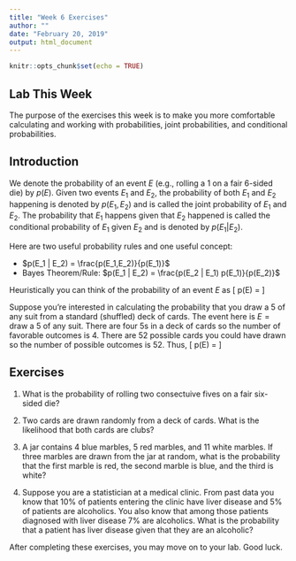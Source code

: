 ---
title: "Week 6 Exercises"
author: ""
date: "February 20, 2019"
output: html_document
---

```{r setup, include=FALSE}
knitr::opts_chunk$set(echo = TRUE)
```

## Lab This Week

The purpose of the exercises this week is to make you more comfortable calculating and working with probabilities, joint probabilities, and conditional probabilities. 

## Introduction

We denote the probability of an event $E$ (e.g., rolling a 1 on a fair 6-sided die) by $p(E)$. Given two events $E_1$ and $E_2$, the probability of both $E_1$ and $E_2$ happening is denoted by $p(E_1, E_2)$ and is called the joint probability of $E_1$ and $E_2$. The probability that $E_1$ happens given that $E_2$ happened is called the conditional probability of $E_1$ given $E_2$ and is denoted by $p(E_1 | E_2)$. 

Here are two useful probability rules and one useful concept:

* $p(E_1 | E_2) = \frac{p(E_1,E_2)}{p(E_1)}$
* Bayes Theorem/Rule: $p(E_1 | E_2) = \frac{p(E_2 | E_1) p(E_1)}{p(E_2)}$

Heuristically you can think of the probability of an event $E$ as
\[ p(E) = \frac{\text{number of favorable outcomes}}{\text{number of possible outcomes}} \]

Suppose you're interested in calculating the probability that you draw a 5 of any suit from a standard (shuffled) deck of cards. The event here is $E=\text{draw a 5 of any suit}$. There are four 5s in a deck of cards so the number of favorable outcomes is 4. There are 52 possible cards you could have drawn so the number of possible outcomes is 52. Thus,
\[ p(E) = \frac{4}{52} \]

## Exercises

1. What is the probability of rolling two consectuive fives on a fair six-sided die?

2. Two cards are drawn randomly from a deck of cards. What is the likelihood that both cards are clubs?

3. A jar contains 4 blue marbles, 5 red marbles, and 11 white marbles. If three marbles are drawn from the jar at random, what is the probability that the first marble is red, the second marble is blue, and the third is white?

4. Suppose you are a statistician at a medical clinic.  From past data you know that 10% of patients entering the clinic have liver disease and 5% of patients are alcoholics. You also know that among those patients diagnosed with liver disease 7% are alcoholics. What is the probability that a patient has liver disease given that they are an alcoholic?

After completing these exercises, you may move on to your lab. Good luck.